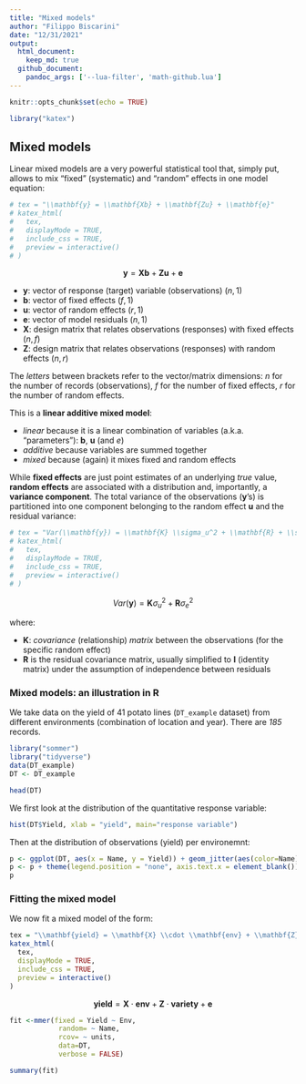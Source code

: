 ```yaml
---
title: "Mixed models"
author: "Filippo Biscarini"
date: "12/31/2021"
output: 
  html_document:
    keep_md: true
  github_document:
    pandoc_args: ['--lua-filter', 'math-github.lua']
---
```


```r
knitr::opts_chunk$set(echo = TRUE)

library("katex")
```

## Mixed models

Linear mixed models are a very powerful statistical tool that, simply put, allows to mix "fixed" (systematic) and "random" effects in one model equation:  

```r
# tex = "\\mathbf{y} = \\mathbf{Xb} + \\mathbf{Zu} + \\mathbf{e}"
# katex_html(
#   tex,
#   displayMode = TRUE,
#   include_css = TRUE,
#   preview = interactive()
# )
```

$$
\mathbf{y} = \mathbf{Xb} + \mathbf{Zu} + \mathbf{e}
$$

- **y**: vector of response (target) variable (observations) $(n,1)$
- **b**: vector of fixed effects $(f,1)$
- **u**: vector of random effects $(r,1)$
- **e**: vector of model residuals $(n,1)$
- **X**: design matrix that relates observations (responses) with fixed effects $(n,f)$
- **Z**: design matrix that relates observations (responses) with random effects $(n,r)$

The *letters* between brackets refer to the vector/matrix dimensions: *n* for the number of records (observations), *f* for the number of fixed effects, *r* for the number of random effects.

This is a **linear additive mixed model**: 

- *linear* because it is a linear combination of variables (a.k.a. "parameters"): **b**, **u** (and *e*)
- *additive* because variables are summed together
- *mixed* because (again) it mixes fixed and random effects

While **fixed effects** are just point estimates of an underlying *true* value, **random effects** are associated with a distribution and, importantly, a **variance component**. 
The total variance of the observations (**y**'s) is partitioned into one component belonging to the random effect **u** and the residual variance:

```r
# tex = "Var(\\mathbf{y}) = \\mathbf{K} \\sigma_u^2 + \\mathbf{R} + \\sigma_e^2"
# katex_html(
#   tex,
#   displayMode = TRUE,
#   include_css = TRUE,
#   preview = interactive()
# )
```

$$
Var(\mathbf{y}) = \mathbf{K} \sigma_u^2 + \mathbf{R} \sigma_e^2
$$

where:

- **K**: *covariance* (relationship) *matrix* between the observations (for the specific random effect)
- **R** is the residual covariance matrix, usually simplified to $\mathbf{I}$ (identity matrix) under the assumption of independence between residuals


### Mixed models: an illustration in R

We take data on the yield of 41 potato lines (`DT_example` dataset) from different environments (combination of location and year).
There are *185* records.

```r
library("sommer")
library("tidyverse")
data(DT_example)
DT <- DT_example

head(DT)
```

We first look at the distribution of the quantitative response variable:

```r
hist(DT$Yield, xlab = "yield", main="response variable")
```
Then at the distribution of observations (yield) per environemnt:

```r
p <- ggplot(DT, aes(x = Name, y = Yield)) + geom_jitter(aes(color=Name)) + facet_wrap(~Env)
p <- p + theme(legend.position = "none", axis.text.x = element_blank())
p
```
### Fitting the mixed model

We now fit a mixed model of the form:

```r
tex = "\\mathbf{yield} = \\mathbf{X} \\cdot \\mathbf{env} + \\mathbf{Z} \\cdot \\mathbf{variety} + \\mathbf{e}"
katex_html(
  tex,
  displayMode = TRUE,
  include_css = TRUE,
  preview = interactive()
)
```


$$
\mathbf{yield} = \mathbf{X} \cdot \mathbf{env} + \mathbf{Z} \cdot \mathbf{variety} + \mathbf{e}
$$

```r
fit <-mmer(fixed = Yield ~ Env, 
            random= ~ Name,
            rcov= ~ units,
            data=DT, 
            verbose = FALSE)
```

```r
summary(fit)
```


